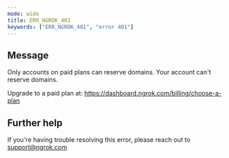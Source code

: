```yaml
---
mode: wide
title: ERR_NGROK_401
keywords: ["ERR_NGROK_401", "error 401"]
---
```


## Message

Only accounts on paid plans can reserve domains.
Your account can't reserve domains.

Upgrade to a paid plan at: https://dashboard.ngrok.com/billing/choose-a-plan

## Further help

If you're having trouble resolving this error, please reach out to [support@ngrok.com](mailto:support@ngrok.com?subject=Help%20with%20ERR_NGROK_401)

